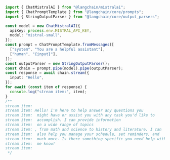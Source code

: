 ```typescript
import { ChatMistralAI } from "@langchain/mistralai";
import { ChatPromptTemplate } from "@langchain/core/prompts";
import { StringOutputParser } from "@langchain/core/output_parsers";

const model = new ChatMistralAI({
  apiKey: process.env.MISTRAL_API_KEY,
  model: "mistral-small",
});
const prompt = ChatPromptTemplate.fromMessages([
  ["system", "You are a helpful assistant"],
  ["human", "{input}"],
]);
const outputParser = new StringOutputParser();
const chain = prompt.pipe(model).pipe(outputParser);
const response = await chain.stream({
  input: "Hello",
});
for await (const item of response) {
  console.log("stream item:", item);
}
/**
stream item:
stream item: Hello! I'm here to help answer any questions you
stream item:  might have or assist you with any task you'd like to
stream item:  accomplish. I can provide information
stream item:  on a wide range of topics
stream item: , from math and science to history and literature. I can
stream item:  also help you manage your schedule, set reminders, and
stream item:  much more. Is there something specific you need help with? Let
stream item:  me know!
stream item:
 */
```